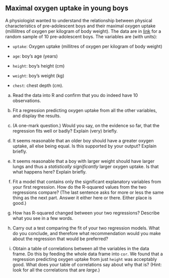 ##  Maximal oxygen uptake in young boys


 A physiologist wanted to understand the relationship between
physical characteristics of pre-adolescent boys and their maximal
oxygen uptake (millilitres of oxygen per kilogram of body weight). The
data are in
[link](http://ritsokiguess.site/datafiles/youngboys.txt) for a
random sample of 10 pre-adolescent boys. The variables are (with
units):



* `uptake`: Oxygen uptake (millitres of oxygen per kilogram
of body weight)

* `age`: boy's age (years)

* `height`: boy's height (cm)

* `weight`: boy's weight (kg)

* `chest`: chest depth (cm).




(a) Read the data into R and confirm that you do indeed have
10 observations.



(b) Fit a regression predicting oxygen uptake from all the
other variables, and display the results.



(c) (A one-mark question.) Would you say, on the evidence so
far, that the regression fits well or badly?  Explain (very)
briefly.



(d) It seems reasonable that an older boy should have a
greater oxygen uptake, all else being equal. Is this supported
by your output?  Explain briefly.



(e) It seems reasonable that a boy with larger weight
should have larger lungs and thus a *statistically
significantly* larger oxygen uptake. Is that what happens
here? Explain briefly.



(f) Fit a model that contains only the significant
explanatory variables from your first regression. How do
the R-squared values from the two regressions compare?
(The last sentence asks for more or less the same thing as
the next part. Answer it either here or there. Either
place is good.)



(g) How has R-squared changed between your two
regressions? Describe what you see in a few words.



(h) Carry out a test comparing the fit of your
two regression models. What do you conclude, and
therefore what recommendation would you make about the
regression that would be preferred?



(i) Obtain a table of correlations between all
the variables in the data frame. Do this by feeding
the whole data frame into `cor`. 
We found that a regression predicting oxygen uptake
from just `height` was acceptably good. What
does your table of correlations say about why that
is? (Hint: look for all the correlations that are
*large*.) 



 

